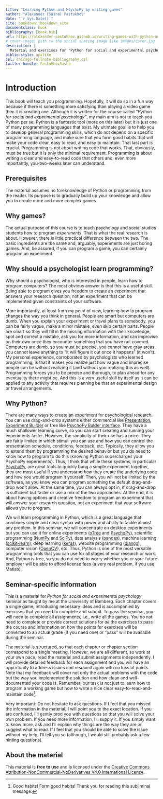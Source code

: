 ```yaml
--- 
title: "Learning Python and PsychoPy by writing games"
author: "Alexander (Sasha) Pastukhov"
date: "`r Sys.Date()`"
site: bookdown::bookdown_site
documentclass: book
bibliography: [book.bib]
url: https://alexander-pastukhov.github.io/writing-games-with-python-and-psychopy
# cover-image: path to the social sharing image like images/cover.jpg
description: |
  Material and exercises for 'Python for social and experimental psychology' seminar.
biblio-style: apalike
csl: chicago-fullnote-bibliography.csl
twitter-handle: PastukhovSasha
---
```


# Introduction {#intro}

This book will teach you programming. Hopefully, it will do so in a fun way because if there is something more satisfying than playing a video game then it is creating one. Although it is written for the course called *"Python for social and experimental psychology"*, my main aim is not to teach you Python per se. Python is a fantastic tool (more on this later) but it is just one of many programming languages that exist. My ultimate goal is to help you to develop general programming skills, which do not depend on a specific programming language, and make sure that you form good habits that will make your code clear, easy to read, and easy to maintain. That last part is crucial. Programming is not about writing code that works. That, obviously, must be true but it is only the minimal requirement. Programming is about writing a clear and easy-to-read code that others and, even more importantly, you-two-weeks later can understand.

## Prerequisites
The material assumes no foreknowledge of Python or programming from the reader. Its purpose is to gradually build up your knowledge and allow you to create more and more complex games.

## Why games?
The actual purpose of this course is to teach psychology and social studies students how to program _experiments_. That is what the real research is about. However, there is little practical difference between the two. The basic ingredients are the same and, arguably, experiments are just boring games. And, be assured, if you can program a game, you can certainly program an experiment.

## Why should a psychologist learn programming?
Why should a psychologist, who is interested in people, learn how to program computers? The most obvious answer is that this is a useful skill. Being able to program gives you freedom to create an experiment that answers your research question, not an experiment that can be implemented given constraints of your software.

More importantly, at least from my point of view, learning how to program changes the way you think in general. People are smart but computers are dumb. When you explain your experiment or travel plans to somebody, you can be fairly vague, make a minor mistake, even skip certain parts. People are smart so they will fill in the missing information with their knowledge, spot and correct a mistake, ask you for more information, and can improvise on their own once they encounter something that you have not covered. Computers are dumb, so you must be precise, you cannot have gray areas, you cannot leave anything to "it will figure it out once it happens" (it won't). My personal experience, corroborated by psychologists who learned programming, is that it makes you realize just how vague and imprecise people can be without realizing it (and without you realizing this as well). Programming forces you to be precise and thorough, to plan ahead for any eventuality there might be. And this is a very useful skill by itself as it can be applied to any activity that requires planning be that an experimental design or travel arrangements.

## Why Python?
There are many ways to create an experiment for psychological research. You can use drag-and-drop systems either commercial like [Presentation](https://www.neurobs.com/), [Experiment Builder](https://www.sr-research.com/experiment-builder/) or free like [PsychoPy Bulder interface](https://psychopy.org/builder). They have a much shallower learning curve, so you can start creating and running your experiments faster. However, the simplicity of their use has a price: They are fairly limited in which stimuli you can use and how you can control the presentation schedule, conditions, feedback, etc. Typically, they allow you to extend them by programming the desired behavior but you do need to know how to program to do this (knowing Python supercharges your PsychoPy experiments). Thus, I think that while these systems, in particular [PsychoPy](https://psychopy.org/), are great tools to quickly bang a simple experiment together, they are most useful if you understand _how_ they create the underlying code and how you would program it yourself. Then, you will not be limited by the software, as you know you can program something the default drag-and-drop won't allow. At the same time, you can always opt in, if drag-and-drop is sufficient but faster or use a mix of the two approaches. At the end, it is about having options and creative freedom to program an experiment that will answer your research question, not an experiment that your software allows you to program.

We will learn programming in Python, which is a great language that combines simple and clear syntax with power and ability to tackle almost any problem. In this seminar, we will concentrate on desktop experiments but you can use it for online experiments ([oTree](https://otree.readthedocs.io/en/latest/) and [PsychoPy](https://psychopy.org/)), scientific programming ([NumPy](https://numpy.org/) and [SciPy](https://www.scipy.org/)), data analysis ([pandas](https://pandas.pydata.org/)), machine learning ([scikit-learn](https://scikit-learn.org/)), deep learning ([keras](https://keras.io/)), website programming ([django](https://www.djangoproject.com/)), computer vision ([OpenCV](https://opencv.org/)), etc. Thus, Python is one of the most versatile programming tools that you can use for all stages of your research or work. And, Python is free, so you do not need to worry whether you or your future employer will be able to afford license fees (a very real problem, if you use Matlab).

## Seminar-specific information
This is a material for _Python for social and experimental psychology_ seminar as taught by me at the University of Bamberg. Each chapter covers a single game, introducing necessary ideas and is accompanied by exercises that you need to complete and submit. To pass the seminar, you will need to complete all assignments, i.e., write all the games. You do not need to complete or provide correct solutions for _all_ the exercises to pass the course and information on how the points for exercises will be converted to an actual grade (if you need one) or "pass" will be available during the seminar.

The material is structured, so that each chapter or chapter section correspond to a single meeting. However, we are all different, so work at your own pace, read the material and submit assignments independently. I will provide detailed feedback for each assignment and you will have an opportunity to address issues and resubmit again with no loss of points. Note that my feedback will cover not only the actual problems with the code but the way you implemented the solution and how clean and well-documented your code is. Remember, our task is not just to learn how to program a working game but how to write a nice clear easy-to-read-and-maintain code^[Good habits! Form good habits! Thank you for reading this subliminal message.]. 

Very important: Do not hesitate to ask questions. If I feel that you missed the information in the material, I will point you to the exact location. If you are confused, I'll gently prod you with questions so that you will solve your own problem. If you need more information, I'll supply it. If you simply want to know more, ask and I'll explain why things are the way they are or suggest what to read. If I feel that you should be able to solve the issue without my help, I'll tell you so (although, I would still probably ask a few hinting questions).

## About the material
This material is **free to use** and is licensed under the [Creative Commons Attribution-NonCommercial-NoDerivatives V4.0 International License](https://creativecommons.org/licenses/by-nc-nd/4.0/).
